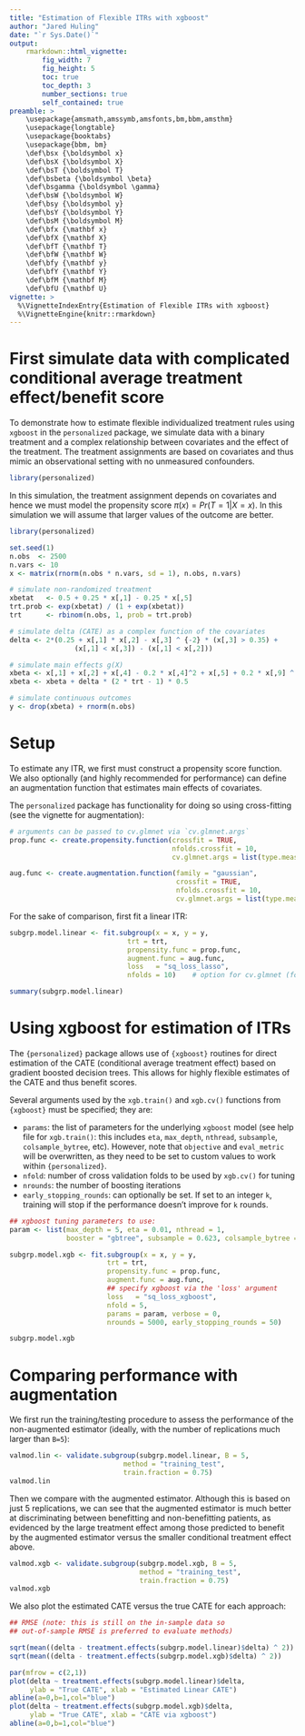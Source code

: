 ```yaml
---
title: "Estimation of Flexible ITRs with xgboost"
author: "Jared Huling"
date: "`r Sys.Date()`"
output: 
    rmarkdown::html_vignette:
        fig_width: 7
        fig_height: 5
        toc: true
        toc_depth: 3
        number_sections: true
        self_contained: true
preamble: >
    \usepackage{amsmath,amssymb,amsfonts,bm,bbm,amsthm}
    \usepackage{longtable}
    \usepackage{booktabs}
    \usepackage{bbm, bm}
    \def\bsx {\boldsymbol x}
    \def\bsX {\boldsymbol X}
    \def\bsT {\boldsymbol T}
    \def\bsbeta {\boldsymbol \beta}
    \def\bsgamma {\boldsymbol \gamma}
    \def\bsW {\boldsymbol W}
    \def\bsy {\boldsymbol y}
    \def\bsY {\boldsymbol Y}
    \def\bsM {\boldsymbol M}
    \def\bfx {\mathbf x}
    \def\bfX {\mathbf X}
    \def\bfT {\mathbf T}
    \def\bfW {\mathbf W}
    \def\bfy {\mathbf y}
    \def\bfY {\mathbf Y}
    \def\bfM {\mathbf M}
    \def\bfU {\mathbf U}
vignette: >
  %\VignetteIndexEntry{Estimation of Flexible ITRs with xgboost}
  %\VignetteEngine{knitr::rmarkdown}
---
```


# First simulate data with complicated conditional average treatment effect/benefit score

To demonstrate how to estimate flexible individualized treatment rules using `xgboost` in the `personalized` package, we simulate data with a binary treatment and a complex relationship between covariates and the effect of the treatment. The treatment assignments are based on covariates and thus mimic an observational setting with no unmeasured confounders.

```r
library(personalized)
```

In this simulation, the treatment assignment depends on covariates and hence we must model the propensity score $\pi(x) = Pr(T = 1 | X = x)$. In this simulation we will assume that larger values of the outcome are better. 

```r
library(personalized)

set.seed(1)
n.obs  <- 2500
n.vars <- 10
x <- matrix(rnorm(n.obs * n.vars, sd = 1), n.obs, n.vars)

# simulate non-randomized treatment
xbetat   <- 0.5 + 0.25 * x[,1] - 0.25 * x[,5]
trt.prob <- exp(xbetat) / (1 + exp(xbetat))
trt      <- rbinom(n.obs, 1, prob = trt.prob)

# simulate delta (CATE) as a complex function of the covariates
delta <- 2*(0.25 + x[,1] * x[,2] - x[,3] ^ {-2} * (x[,3] > 0.35) + 
                (x[,1] < x[,3]) - (x[,1] < x[,2]))

# simulate main effects g(X)
xbeta <- x[,1] + x[,2] + x[,4] - 0.2 * x[,4]^2 + x[,5] + 0.2 * x[,9] ^ 2
xbeta <- xbeta + delta * (2 * trt - 1) * 0.5

# simulate continuous outcomes
y <- drop(xbeta) + rnorm(n.obs)
```


# Setup

To estimate any ITR, we first must construct a propensity score function. We also optionally (and highly recommended for performance) can define an augmentation function that estimates main effects of covariates.

The `personalized` package has functionality for doing so using cross-fitting (see the vignette for augmentation):

```r
# arguments can be passed to cv.glmnet via `cv.glmnet.args`
prop.func <- create.propensity.function(crossfit = TRUE,
                                        nfolds.crossfit = 10,
                                        cv.glmnet.args = list(type.measure = "auc", nfolds = 5))
```

```r
aug.func <- create.augmentation.function(family = "gaussian",
                                         crossfit = TRUE,
                                         nfolds.crossfit = 10,
                                         cv.glmnet.args = list(type.measure = "mse", nfolds = 5))
```

For the sake of comparison, first fit a linear ITR:
```r
subgrp.model.linear <- fit.subgroup(x = x, y = y,
                             trt = trt,
                             propensity.func = prop.func,
                             augment.func = aug.func,
                             loss   = "sq_loss_lasso",
                             nfolds = 10)    # option for cv.glmnet (for ITR estimation)

summary(subgrp.model.linear)
```

# Using xgboost for estimation of ITRs

The `{personalized}` package allows use of `{xgboost}` routines for direct estimation of the CATE (conditional average treatment effect) based on gradient boosted decision trees. This allows for highly flexible estimates of the CATE and thus benefit scores. 

Several arguments used by the `xgb.train()` and `xgb.cv()` functions from `{xgboost}` must be specified; they are:

- `params`: the list of parameters for the underlying `xgboost` model (see help file for `xgb.train()`: this includes `eta`, `max_depth`, `nthread`, `subsample`, `colsample_bytree`, etc). However, note that `objective` and `eval_metric` will be overwritten, as they need to be set to custom values to work within `{personalized}`.
- `nfold`: number of cross validation folds to be used by `xgb.cv()` for tuning
- `nrounds`: the number of boosting iterations
- `early_stopping_rounds`: can optionally be set. If set to an integer `k`, training will stop if the performance doesn't improve for `k` rounds.


```r

## xgboost tuning parameters to use:
param <- list(max_depth = 5, eta = 0.01, nthread = 1, 
              booster = "gbtree", subsample = 0.623, colsample_bytree = 1)

subgrp.model.xgb <- fit.subgroup(x = x, y = y,
                        trt = trt,
                        propensity.func = prop.func,
                        augment.func = aug.func,
                        ## specify xgboost via the 'loss' argument
                        loss   = "sq_loss_xgboost",
                        nfold = 5,
                        params = param, verbose = 0,
                        nrounds = 5000, early_stopping_rounds = 50)

subgrp.model.xgb
```

# Comparing performance with augmentation

We first run the training/testing procedure to assess the performance of the non-augmented estimator (ideally, with the number of replications much larger than `B=5`):

```r
valmod.lin <- validate.subgroup(subgrp.model.linear, B = 5,
                            method = "training_test",
                            train.fraction = 0.75)
valmod.lin
```

Then we compare with the augmented estimator. Although this is based on just 5 replications, we can see that the augmented estimator is much better at discriminating between benefitting and non-benefitting patients, as evidenced by the large treatment effect among those predicted to benefit by the augmented estimator versus the smaller conditional treatment effect above.

```r
valmod.xgb <- validate.subgroup(subgrp.model.xgb, B = 5,
                                method = "training_test",
                                train.fraction = 0.75)
valmod.xgb
```



We also plot the estimated CATE versus the true CATE for each approach:

```r

## RMSE (note: this is still on the in-sample data so
## out-of-sample RMSE is preferred to evaluate methods)

sqrt(mean((delta - treatment.effects(subgrp.model.linear)$delta) ^ 2))
sqrt(mean((delta - treatment.effects(subgrp.model.xgb)$delta) ^ 2))

par(mfrow = c(2,1))
plot(delta ~ treatment.effects(subgrp.model.linear)$delta,
     ylab = "True CATE", xlab = "Estimated Linear CATE")
abline(a=0,b=1,col="blue")
plot(delta ~ treatment.effects(subgrp.model.xgb)$delta,
     ylab = "True CATE", xlab = "CATE via xgboost") 
abline(a=0,b=1,col="blue")
```

